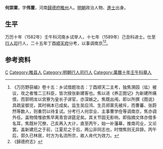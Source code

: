 '''何崇業'''，字'''伟寰'''，河南[[歸德府|歸德府]][[睢州|睢州]]人。[[明朝|明朝]]政治人物、[[進士|進士]]出身。

== 生平 ==
万历十年（1582年）壬午科河南乡试举人，十七年（1589年）己丑科进士。仕至[[行人司|行人司]]行人，二十五年丁酉[[顺天府|顺天府]]分考，以事调南京<ref>《万历野获编》卷十五：乡试借题攻击：丁酉顺天二主考，独焦漪园（竑）被议，攻之者惟二三科臣，皆次揆张新建客也。焦以进《养正图记》为新建所痛恨，而郭明龙以宫寮为皇长子讲官，亦深嫉之。焦既出闱，即以所撰《图说》具疏呈御览，其时祸本已成矣。监生吴应鸿、生员郑棻先被斥，而曹蕃、张蔚然等数人，则重罚以待复试。分考行人何崇业、主事曹学佺等调南京，焦亦调外任。盖物情惟欲焦早离青宫讲筵足矣。其关节固无影响，即指摘文体亦借多名耳，焦既补冗僚，己亥再入大计，直至丙午，始一补藩幕，推南司业，又论罢。盖新建厄之于前，江夏尼之于后，两公非同志也，时憎焦则无异辞。丙午后，郭久已林居，时方为名流所宗，故人肯代为效力。</ref><ref>《歸德府志》</ref>。

== 参考资料 ==
{{reflist}}

{{萬曆十七年己丑科殿試金榜}}

{{Authority control}}

{{DEFAULTSORT:He何}}
[[Category:何姓|C]]
[[Category:睢县人|Category:睢县人]]
[[Category:明朝行人司行人|Category:明朝行人司行人]]
[[Category:萬曆十年壬午科舉人|Category:萬曆十年壬午科舉人]]


{{明朝人物小作品}}